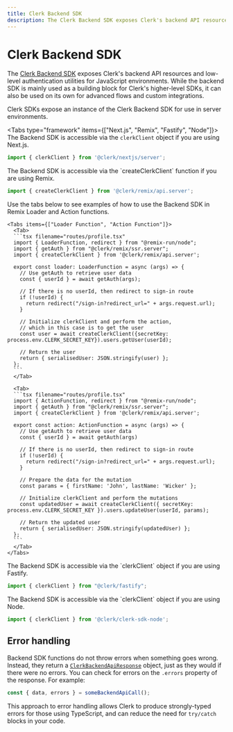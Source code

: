 ```yaml
---
title: Clerk Backend SDK
description: The Clerk Backend SDK exposes Clerk's backend API resources and low-level authentication utilities for JavaScript environments.
---
```


# Clerk Backend SDK

The [Clerk Backend SDK](https://github.com/clerk/javascript/tree/main/packages/backend) exposes Clerk's backend API resources and low-level authentication utilities for JavaScript environments. While the backend SDK is mainly used as a building block for Clerk's higher-level SDKs, it can also be used on its own for advanced flows and custom integrations.

Clerk SDKs expose an instance of the Clerk Backend SDK for use in server environments.

<Tabs type="framework" items={["Next.js", "Remix", "Fastify", "Node"]}>
  <Tab>
  The Backend SDK is accessible via the `clerkClient` object if you are using Next.js.

  ```jsx
  import { clerkClient } from '@clerk/nextjs/server';
  ```
  </Tab>

  <Tab>
  The Backend SDK is accessible via the `createClerkClient` function if you are using Remix.

  ```jsx
  import { createClerkClient } from '@clerk/remix/api.server';
  ```

  Use the tabs below to see examples of how to use the Backend SDK in Remix Loader and Action functions.

    <Tabs items={["Loader Function", "Action Function"]}>
      <Tab>
      ```tsx filename="routes/profile.tsx"
      import { LoaderFunction, redirect } from "@remix-run/node";
      import { getAuth } from "@clerk/remix/ssr.server";
      import { createClerkClient } from '@clerk/remix/api.server';

      export const loader: LoaderFunction = async (args) => {
        // Use getAuth to retrieve user data
        const { userId } = await getAuth(args);

        // If there is no userId, then redirect to sign-in route
        if (!userId) {
          return redirect("/sign-in?redirect_url=" + args.request.url);
        }

        // Initialize clerkClient and perform the action,
        // which in this case is to get the user
        const user = await createClerkClient({secretKey: process.env.CLERK_SECRET_KEY}).users.getUser(userId);

        // Return the user
        return { serialisedUser: JSON.stringify(user) };
      };
      ```
      </Tab>

      <Tab>
      ```tsx filename="routes/profile.tsx"
      import { ActionFunction, redirect } from "@remix-run/node";
      import { getAuth } from "@clerk/remix/ssr.server";
      import { createClerkClient } from '@clerk/remix/api.server';

      export const action: ActionFunction = async (args) => {
        // Use getAuth to retrieve user data
        const { userId } = await getAuth(args)

        // If there is no userId, then redirect to sign-in route
        if (!userId) {
          return redirect("/sign-in?redirect_url=" + args.request.url);
        }

        // Prepare the data for the mutation
        const params = { firstName: 'John', lastName: 'Wicker' };

        // Initialize clerkClient and perform the mutations
        const updatedUser = await createClerkClient({ secretKey: process.env.CLERK_SECRET_KEY }).users.updateUser(userId, params);

        // Return the updated user
        return { serialisedUser: JSON.stringify(updatedUser) };
      };
      ```
      </Tab>
    </Tabs>
  </Tab>

  <Tab>
  The Backend SDK is accessible via the `clerkClient` object if you are using Fastify.

  ```jsx
  import { clerkClient } from "@clerk/fastify";
  ```
  </Tab>

  <Tab>
  The Backend SDK is accessible via the `clerkClient` object if you are using Node.

  ```js
  import { clerkClient } from '@clerk/clerk-sdk-node';
  ```
  </Tab>
</Tabs>

## Error handling

Backend SDK functions do not throw errors when something goes wrong. Instead, they return a [`ClerkBackendApiResponse`](/docs/references/javascript/types/clerk-backend-api-response) object, just as they would if there were no errors. You can check for errors on the `.errors` property of the response. For example:

```ts filename="example.ts"
const { data, errors } = someBackendApiCall();
```

This approach to error handling allows Clerk to produce strongly-typed errors for those using TypeScript, and can reduce the need for `try/catch` blocks in your code.
